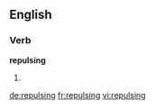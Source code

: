 ==English==

===Verb===
'''repulsing'''

# {{present participle of|[[repulse]]}}

[[de:repulsing]]
[[fr:repulsing]]
[[vi:repulsing]]